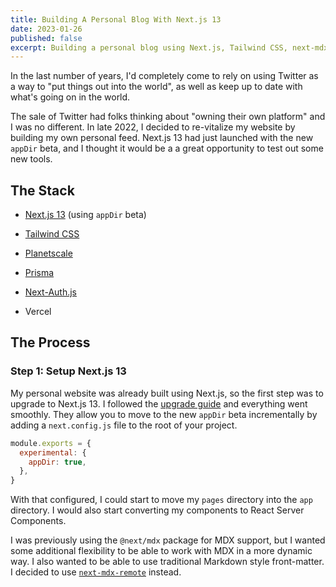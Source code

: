 ```yaml
---
title: Building A Personal Blog With Next.js 13
date: 2023-01-26
published: false
excerpt: Building a personal blog using Next.js, Tailwind CSS, next-mdx-remote, Planetscale, and Prisma.
---
```


In the last number of years, I'd completely come to rely on using Twitter as a way to "put things out into the world", as well as keep up to date with what's going on in the world.

The sale of Twitter had folks thinking about "owning their own platform" and I was no different. In late 2022, I decided to re-vitalize my website by building my own personal feed. Next.js 13 had just launched with the new `appDir` beta, and I thought it would be a a great opportunity to test out some new tools.

## The Stack

- [Next.js 13](https://nextjs.org/blog/next-13) (using `appDir` beta)
- [Tailwind CSS](https://tailwindcss.com/)
- [Planetscale](https://planetscale.com/)
- [Prisma](https://www.prisma.io/)
- [Next-Auth.js](https://next-auth.js.org/)

- Vercel

## The Process

### Step 1: Setup Next.js 13

My personal website was already built using Next.js, so the first step was to upgrade to Next.js 13. I followed the [upgrade guide](https://nextjs.org/docs/upgrading) and everything went smoothly. They allow you to move to the new `appDir` beta incrementally by adding a `next.config.js` file to the root of your project.

```js
module.exports = {
  experimental: {
    appDir: true,
  },
}
```

With that configured, I could start to move my `pages` directory into the `app` directory. I would also start converting my components to React Server Components.

I was previously using the `@next/mdx` package for MDX support, but I wanted some additional flexibility to be able to work with MDX in a more dynamic way. I also wanted to be able to use traditional Markdown style front-matter. I decided to use [`next-mdx-remote`](https://github.com/hashicorp/next-mdx-remote) instead.
